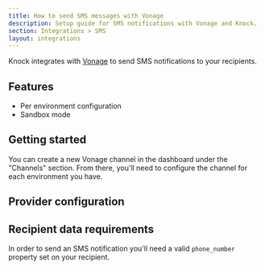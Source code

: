 ```yaml
---
title: How to send SMS messages with Vonage
description: Setup guide for SMS notifications with Vonage and Knock.
section: Integrations > SMS
layout: integrations
---
```



Knock integrates with [Vonage](https://vonage.com/) to send SMS notifications to your recipients.

## Features

- Per environment configuration
- Sandbox mode

## Getting started

You can create a new Vonage channel in the dashboard under the "Channels" section. From there, you'll need to configure the channel for each environment you have.

## Provider configuration

<Attributes>
  <Attribute
    name="API key"
    type="string*"
    description="The API key from Vonage"
  />
  <Attribute
    name="API secret"
    type="string*"
    description="The API secret from Vonage."
  />
  <Attribute
    name="From phone number"
    type="string"
    description="The phone number to send messages from."
  />
  <Attribute
    name="Short code"
    type="string"
    description="The short code to send messages from."
  />
  <Attribute
    name="Sender ID"
    type="string"
    description="The Sender ID to send messages from."
  />
</Attributes>

## Recipient data requirements

In order to send an SMS notification you'll need a valid `phone_number` property set on your recipient.
